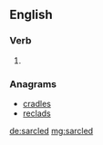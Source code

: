 ==English==

===Verb===
{{head|en|verb form}}

# {{en-past of|sarcle}}

===Anagrams===
* [[cradles#English|cradles]]
* [[reclads#English|reclads]]

[[de:sarcled]]
[[mg:sarcled]]